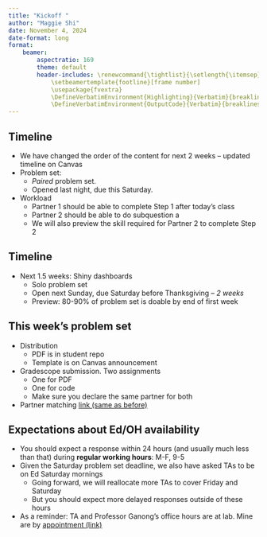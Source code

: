 ```yaml
---
title: "Kickoff "
author: "Maggie Shi"
date: November 4, 2024
date-format: long
format: 
    beamer:
        aspectratio: 169
        theme: default
        header-includes: \renewcommand{\tightlist}{\setlength{\itemsep}{3ex}\setlength{\parskip}{0pt}}
            \setbeamertemplate{footline}[frame number]
            \usepackage{fvextra}
            \DefineVerbatimEnvironment{Highlighting}{Verbatim}{breaklines,commandchars=\\\{\}}
            \DefineVerbatimEnvironment{OutputCode}{Verbatim}{breaklines,commandchars=\\\{\}}
---
```



## Timeline 
* We have changed the order of the content for next 2 weeks -- updated timeline on Canvas
* Problem set:
\vspace{2ex}
    * *Paired* problem set. 
    * Opened last night, due this Saturday.
* Workload
\vspace{2ex}
    * Partner 1 should be able to complete Step 1 after today's class 
    * Partner 2 should be able to do subquestion a 
    * We will also preview the skill required for Partner 2 to complete Step 2

## Timeline 
* Next 1.5 weeks: Shiny dashboards
\vspace{2ex}
    * Solo problem set
    * Open next Sunday, due Saturday before Thanksgiving -- *2 weeks*
    * Preview: 80-90% of problem set is doable by end of first week

## This week's problem set 
* Distribution
\vspace{2ex}
    * PDF is in student repo
    * Template is on Canvas announcement
* Gradescope submission. Two assignments
\vspace{2ex}
    * One for PDF
    * One for code
    * Make sure you declare the same partner for both
* Partner matching [link (same as before)](https://docs.google.com/spreadsheets/d/1PO7mgU-pRIbQxNqzzQ0ZBSLy8Beg2EE1LmAwpuOaga8/edit?usp=sharing)

## Expectations about Ed/OH availability
* You should expect a response within 24 hours (and usually much less than that) during **regular working hours**: M-F, 9-5
* Given the Saturday problem set deadline, we also have asked TAs to be on Ed Saturday mornings
\vspace{2ex}
    * Going forward, we will reallocate more TAs to cover Friday and Saturday
    * But you should expect more delayed responses outside of these hours
* As a reminder: TA and Professor Ganong's office hours are at lab. Mine are by [appointment (link)](https://calendar.google.com/calendar/u/0/appointments/schedules/AcZssZ0_iNKrzlRV3LNXB8YUgG04ZMK7fUxVIp5KMabISmNwVdRh2LCM2nwkMEYLbHthc2SSdYmJ6nz2)